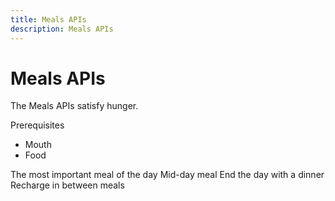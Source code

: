 ```yaml
---
title: Meals APIs
description: Meals APIs
---
```



# Meals APIs

The Meals APIs satisfy hunger.

Prerequisites
- Mouth
- Food

<div>
  <Flex justifyContent="space-between" flexWrap="wrap">
    <WideTile to="./breakfast/breakfast.page.yaml" header="Breakfast">
      The most important meal of the day
    </WideTile>
    <WideTile to="./lunch/lunch.page.yaml" header="Lunch">
      Mid-day meal
    </WideTile>
    <WideTile to="./dinner/dinner.page.yaml" header="Dinner">
      End the day with a dinner
    </WideTile>
    <WideTile to="./snacks/snacks.page.yaml" header="Snacks">
      Recharge in between meals
    </WideTile>
  </Flex>
</div>
